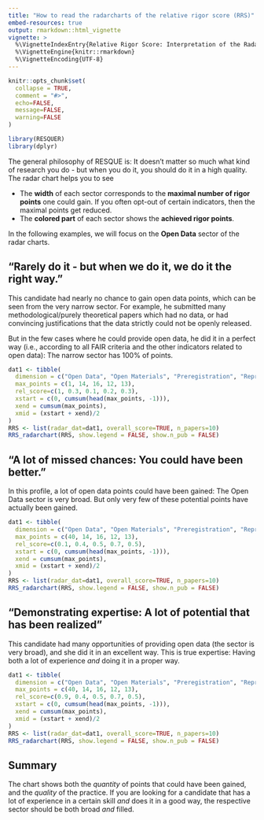 ```yaml
---
title: "How to read the radarcharts of the relative rigor score (RRS)"
embed-resources: true
output: rmarkdown::html_vignette
vignette: >
  %\VignetteIndexEntry{Relative Rigor Score: Interpretation of the Radarchart}
  %\VignetteEngine{knitr::rmarkdown}
  %\VignetteEncoding{UTF-8}
---
```


```r
knitr::opts_chunk$set(
  collapse = TRUE,
  comment = "#>",
  echo=FALSE,
  message=FALSE,
  warning=FALSE
)
```

```r
library(RESQUER)
library(dplyr)
```

The general philosophy of RESQUE is: It doesn't matter so much what kind of research you do - but when you do it, you should do it in a high quality.
The radar chart helps you to see 

- The **width** of each sector corresponds to the **maximal number of rigor points** one could gain. If you often opt-out of certain indicators, then the maximal points get reduced.
- The **colored part** of each sector shows the **achieved rigor points**.

In the following examples, we will focus on the **Open Data** sector of the radar charts.

## "Rarely do it - but when we do it, we do it the right way."

This candidate had nearly no chance to gain open data points, which can be seen from the very narrow sector.
For example, he submitted many methodological/purely theoretical papers which had no data, or had convincing justifications that the data strictly could not be openly released.

But in the few cases where he could provide open data, he did it in a perfect way (i.e., according to all FAIR criteria and the other indicators related to open data): The narrow sector has 100% of points.

```r
dat1 <- tibble(
  dimension = c("Open Data", "Open Materials", "Preregistration", "Reproducible Code \n& Verification", "Theorizing \n& Formal Modeling"),
  max_points = c(1, 14, 16, 12, 13),
  rel_score=c(1, 0.3, 0.1, 0.2, 0.3),
  xstart = c(0, cumsum(head(max_points, -1))),
  xend = cumsum(max_points),
  xmid = (xstart + xend)/2
)
RRS <- list(radar_dat=dat1, overall_score=TRUE, n_papers=10)
RRS_radarchart(RRS, show.legend = FALSE, show.n_pub = FALSE)
```


## "A lot of missed chances: You could have been better."

In this profile, a lot of open data points could have been gained: The Open Data sector is very broad.
But only very few of these potential points have actually been gained.

```r
dat1 <- tibble(
  dimension = c("Open Data", "Open Materials", "Preregistration", "Reproducible Code \n& Verification", "Theorizing \n& Formal Modeling"),
  max_points = c(40, 14, 16, 12, 13),
  rel_score=c(0.1, 0.4, 0.5, 0.7, 0.5),
  xstart = c(0, cumsum(head(max_points, -1))),
  xend = cumsum(max_points),
  xmid = (xstart + xend)/2
)
RRS <- list(radar_dat=dat1, overall_score=TRUE, n_papers=10)
RRS_radarchart(RRS, show.legend = FALSE, show.n_pub = FALSE)
```

## "Demonstrating expertise: A lot of potential that has been realized"

This candidate had many opportunities of providing open data (the sector is very broad), and she did it in an excellent way.
This is true expertise: Having both a lot of experience *and* doing it in a proper way.

```r
dat1 <- tibble(
  dimension = c("Open Data", "Open Materials", "Preregistration", "Reproducible Code \n& Verification", "Theorizing \n& Formal Modeling"),
  max_points = c(40, 14, 16, 12, 13),
  rel_score=c(0.9, 0.4, 0.5, 0.7, 0.5),
  xstart = c(0, cumsum(head(max_points, -1))),
  xend = cumsum(max_points),
  xmid = (xstart + xend)/2
)
RRS <- list(radar_dat=dat1, overall_score=TRUE, n_papers=10)
RRS_radarchart(RRS, show.legend = FALSE, show.n_pub = FALSE)
```


## Summary

The chart shows both the *quantity* of points that could have been gained, and the *quality* of the practice.
If you are looking for a candidate that has a lot of experience in a certain skill *and* does it in a good way, the respective sector should be both broad *and* filled.
